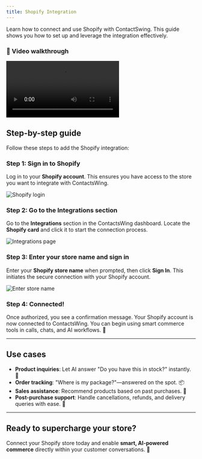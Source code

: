 ```yaml
---
title: Shopify Integration
---
```


Learn how to connect and use Shopify with ContactSwing. This guide shows you how to set up and leverage the integration effectively.

### 🎥 Video walkthrough

<div class="card-video">
  <video src="https://storage.googleapis.com/helpsessionvideos/Contactswing/Videos/shopify.mp4" autoplay playsinline controls title="Shopify Integration Overview"></video>
</div>

## Step-by-step guide

Follow these steps to add the Shopify integration:

### Step 1: Sign in to Shopify
Log in to your **Shopify account**. This ensures you have access to the store you want to integrate with ContactsWing.

<img src="https://storage.googleapis.com/helpsessionvideos/Contactswing/images/shopify.jpg" alt="Shopify login" />

### Step 2: Go to the Integrations section
Go to the **Integrations** section in the ContactsWing dashboard. Locate the **Shopify card** and click it to start the connection process.

<img src="https://storage.googleapis.com/helpsessionvideos/Contactswing/images/all.jpg" alt="Integrations page" />

### Step 3: Enter your store name and sign in
Enter your **Shopify store name** when prompted, then click **Sign In**. This initiates the secure connection with your Shopify account.

<img src="https://storage.googleapis.com/helpsessionvideos/Contactswing/images/shop.jpg" alt="Enter store name" />

### Step 4: Connected!
Once authorized, you see a confirmation message. Your Shopify account is now connected to ContactsWing. You can begin using smart commerce tools in calls, chats, and AI workflows. 🎉

---

## Use cases

- **Product inquiries**: Let AI answer "Do you have this in stock?" instantly. 🛒
- **Order tracking**: "Where is my package?"—answered on the spot. 📦
- **Sales assistance**: Recommend products based on past purchases. 🤖
- **Post-purchase support**: Handle cancellations, refunds, and delivery queries with ease. 💬

---

## Ready to supercharge your store?

Connect your Shopify store today and enable **smart, AI-powered commerce** directly within your customer conversations. 🚀
